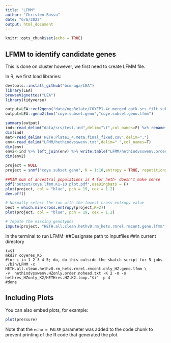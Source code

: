 ```yaml
---
title: "LFMM"
author: "Christen Bossu"
date: "6/6/2022"
output: html_document
---
```


```r
knitr::opts_chunk$set(echo = TRUE)
```

## LFMM to identify candidate genes

This is done on cluster however, we first need to create LFMM file.

In R, we first load libraries:
```r
devtools::install_github("bcm-uga/LEA")
library(LEA)
browseVignettes("LEA")
library(tidyverse)
```

```r
output=LEA::vcf2geno("data/ngsRelate/COYEP1-4c.merged_gatk.srs_filt.subset.recode.vcf","coye.subset.geno")
output=LEA::geno2lfmm("coye.subset.geno","coye.subset.geno.lfmm")

summary(output)
ind<-read_delim("data/srs/test.ind",delim="\t",col_names=F) %>% rename(IID=X1)
dim(ind)
met<-read_delim('HETH.Plate1_4.meta.final_fixed.csv',delim=",") 
env<-read_delim("LFMM/hethindvsswenv.txt",delim=" ",col_names=T)
dim(env)
env2<-ind %>% left_join(env) %>% write.table("LFMM/hethindvsswenv.order.txt")
dim(env2)

project = NULL
project = snmf("coye.subset.geno", K = 1:10,entropy = TRUE, repetitions = 5, project = "new")

##MIN num of ancestral populations is 4 for heth- doesn't make sense
pdf("output/coye.lfmm.K1-10.plot.pdf",useDingbats = F)
plot(project, col = "blue", pch = 19, cex = 1.2)
dev.off()

# Normally select the run with the lowest cross-entropy value
best = which.min(cross.entropy(project,K=2))
plot(project, col = "blue", pch = 19, cex = 1.2)

# Impute the missing genotypes
impute(project, "HETH.all.clean.hethv0.rm_hets.rmrel.rmcont.geno.lfmm",method = 'mode', K = 7, run = best)
```


In the terminal to run LFMM:
##Designate path to inputfiles
##in current directory

```
i=$1
mkdir coyeres_K5
#for i in 1 2 3 4 5; do, do this outside the sbatch script for 5 jobs
./bin/LFMM -x HETH.all.clean.hethv0.rm_hets.rmrel.rmcont.only_HZ.geno.lfmm \
-v  hethindvsswenv.HZonly.order.nohead.txt -K 2 -m -o hethres_HZonly_K2/HETHres.HZ.K2.loop."$i" -p 4
#done
```

## Including Plots

You can also embed plots, for example:

```r
plot(pressure)
```

Note that the `echo = FALSE` parameter was added to the code chunk to prevent printing of the R code that generated the plot.

